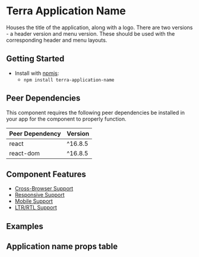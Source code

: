 

<Badge />

# Terra Application Name

Houses the title of the application, along with a logo. There are two versions - a header version and menu version. These should be used with the corresponding header and menu layouts.

## Getting Started

- Install with [npmjs](https://www.npmjs.com):
  - `npm install terra-application-name`

<!-- AUTO-GENERATED-CONTENT:START Peer Dependencies -->
## Peer Dependencies

This component requires the following peer dependencies be installed in your app for the component to properly function.

| Peer Dependency | Version |
|-|-|
| react | ^16.8.5 |
| react-dom | ^16.8.5 |

<!-- AUTO-GENERATED-CONTENT:END -->

## Component Features

 * [Cross-Browser Support](https://engineering.cerner.com/terra-ui/contributing/terra-ui/component-standards#cross-browser-support)
 * [Responsive Support](https://engineering.cerner.com/terra-ui/contributing/terra-ui/component-standards#responsive-support)
 * [Mobile Support](https://engineering.cerner.com/terra-ui/contributing/terra-ui/component-standards#mobile-support)
 * [LTR/RTL Support](https://engineering.cerner.com/terra-ui/contributing/terra-ui/component-standards#ltr--rtl-support)

## Examples
<ApplicationHeaderNameStandard title='Application Header Name' />
<ApplicationMenuNameStandard title='Application Menu Name' />

## Application name props table
<ApplicationNamePropsTable />